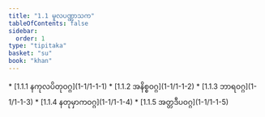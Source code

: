 ```yaml
---
title: "1.1 မူလပဏ္ဏာသက"
tableOfContents: false
sidebar:
  order: 1
type: "tipitaka"
basket: "su"
book: "khan"
---
```



<DynamicBreadcrumb />



<TableOfContents book="khan" section="1.1">
* [1.1.1 နကုလပိတုဝဂ္ဂ](1-1/1-1-1)
* [1.1.2 အနိစ္စဝဂ္ဂ](1-1/1-1-2)
* [1.1.3 ဘာရဝဂ္ဂ](1-1/1-1-3)
* [1.1.4 နတုမှာကဝဂ္ဂ](1-1/1-1-4)
* [1.1.5 အတ္တဒီပဝဂ္ဂ](1-1/1-1-5)
</TableOfContents>
